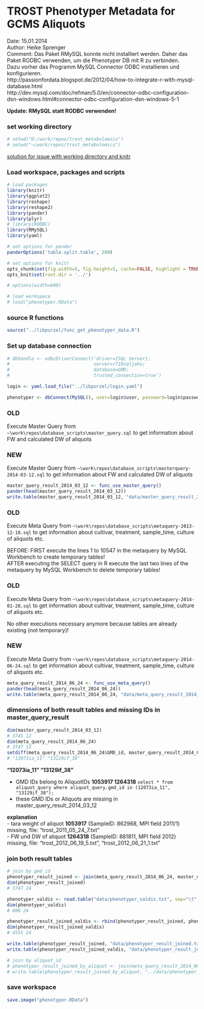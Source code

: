 TROST Phenotyper Metadata for GCMS Aliquots
========================================================

Date: 15.01.2014  
Author: Heike Sprenger  
Comment: Das Paket RMySQL konnte nicht installiert werden. Daher das Paket RODBC verwenden, um die Phenotyper DB mit R zu verbinden.   
Dazu vorher das Programm MySQL Connector ODBC installieren und konfigurieren.   
http://passionfordata.blogspot.de/2012/04/how-to-integrate-r-with-mysql-database.html  
http://dev.mysql.com/doc/refman/5.0/en/connector-odbc-configuration-dsn-windows.html#connector-odbc-configuration-dsn-windows-5-1  

**Update: RMySQL statt RODBC verwenden!**

### set working directory
```r
# setwd("D:/work/repos/trost_metabolomics")
# setwd("~/work/repos/trost_metabolomics")
```

[solution for issue with working directory and knitr](https://github.com/yihui/knitr/issues/277)

### Load workspace, packages and scripts
```r
# load packages
library(knitr)
library(ggplot2)
library(reshape)
library(reshape2)
library(pander)
library(plyr)
# library(RODBC)
library(RMySQL)
library(yaml)

# set options for pander
panderOptions('table.split.table', 200)

# set options for knitr
opts_chunk$set(fig.width=5, fig.height=5, cache=FALSE, highlight = TRUE, fig.show="asis")
opts_knit$set(root.dir = '../')

# options(width=600)

# load workspace
# load("phenotyper.RData")
```


### source R functions
```r
source("../libpurzel/func_get_phenotyper_data.R")
```


### Set up database connection
```r
# dbhandle <- odbcDriverConnect('driver={SQL Server}; 
#                               server=r710sqljahu; 
#                               database=GMD; 
#                               trusted_connection=true')

login <- yaml.load_file("../libpurzel/login.yaml")

phenotyper <- dbConnect(MySQL(), user=login$user, password=login$passwd, dbname=login$db, host=login$host)  
```


### OLD
Execute Master Query from ``~\work\repos\database_scripts\master_query.sql`` to get information about FW and calculated DW of aliquots

### NEW
Execute Master Query from ``~\work\repos\database_scripts\masterquery-2014-03-12.sql`` to get information about FW and calculated DW of aliquots

```r
master_query_result_2014_03_12 <- func_use_master_query()
pander(head(master_query_result_2014_03_12))
write.table(master_query_result_2014_03_12, "data/master_query_result_2014_03_12.txt", sep="\t")
```

### OLD
Execute Meta Query from ``~\work\repos\database_scripts\metaquery-2013-12-18.sql`` to get information about cultivar, treatment, sample_time, culture of aliquots etc.  

BEFORE: FIRST execute the lines 1 to 10547 in the metaquery by MySQL Workbench to create temporary tables!  
AFTER executing the SELECT query in R execute the last two lines of the metaquery by MySQL Workbench to delete temporary tables!  

### OLD
Execute Meta Query from ``~\work\repos\database_scripts\metaquery-2014-01-28.sql`` to get information about cultivar, treatment, sample_time, culture of aliquots etc.  

No other executions necessary anymore because tables are already existing (not temporary)!

### NEW
Execute Meta Query from ``~\work\repos\database_scripts\metaquery-2014-06-24.sql`` to get information about cultivar, treatment, sample_time, culture of aliquots etc.  


```r
meta_query_result_2014_06_24 <- func_use_meta_query()
pander(head(meta_query_result_2014_06_24))
write.table(meta_query_result_2014_06_24, "data/meta_query_result_2014_06_24.txt", sep="\t")
```


### dimensions of both result tables and missing IDs in master_query_result
```r
dim(master_query_result_2014_03_12)
# 3745 12
dim(meta_query_result_2014_06_24)
# 3747 13
setdiff(meta_query_result_2014_06_24$GMD_id, master_query_result_2014_03_12$GMD_id)
# "12073ia_11" "13129if_38"
```

**"12073ia_11" "13129if_38"**

- GMD IDs belong to AliquotIDs **1053917   1264318**
``select * from aliquot_query where aliquot_query.gmd_id in (12073ia_11", "13129if_38");``
- these GMD IDs or Aliquots are missing in master_query_result_2014_03_12

**explanation**  
- tara weight of aliquot **1053917** (SampleID: 862968, MPI field 2011/1) missing, file: "trost_2011_05_24_7.txt"  
- FW und DW of aliquot **1264318** (SampleID: 881811, MPI field 2012) missing, file: "trost_2012_06_19_5.txt", "trost_2012_06_21_1.txt" 


### join both result tables
```r
# join by gmd_id
phenotyper_result_joined <- join(meta_query_result_2014_06_24, master_query_result_2014_03_12, by = "GMD_id" )
dim(phenotyper_result_joined)
# 3747 24

phenotyper_valdis <- read.table("data/phenotyper_valdis.txt", sep="\t", header=T, check.names = F)
dim(phenotyper_valdis)
# 808 24

phenotyper_result_joined_valdis <- rbind(phenotyper_result_joined, phenotyper_valdis)
dim(phenotyper_result_joined_valdis)
# 4555 24

write.table(phenotyper_result_joined, "data/phenotyper_result_joined.txt", sep="\t")
write.table(phenotyper_result_joined_valdis, "data/phenotyper_result_joined_valdis.txt", sep="\t")

# join by aliquot_id
# phenotyper_result_joined_by_aliquot <- join(meta_query_result_2014_06_24, master_query_result_2014_03_12, by = "aliquot_id" )
# write.table(phenotyper_result_joined_by_aliquot, "../data/phenotyper_result_joined_by_aliquot.txt", sep="\t")
```


### save workspace
```r
save.image("phenotyper.RData")
```

